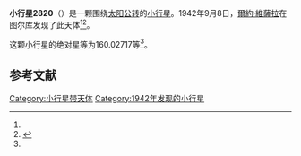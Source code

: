 {{Infobox planet
| bgcolour = #FFFFC0
| name = 2820 Iisalmi
| symbol = 
| image = 
| caption = 
| discovery = yes
| discovery_ref = 
| discoverer = [[爾約·維薩拉|爾約·維薩拉]]
| discovery_site = [[图尔库|图尔库]] 
| discovered = 1942年9月8日
| designations = yes
| mp_name = 
| named_after = 
| alt_names = 1942 RU/ 1929 WM / 1952 SH1 / 1959 VE / 1972 RG3 / 1979 WE4 / 1979 XN / 1979 YS5
| mp_category = [[主带小行星|主带小行星]]
| orbit_ref = <ref name="a">[http://ssd.jpl.nasa.gov/sbdb.cgi?sstr=2820 2820 Iisalmi] {{Wayback|url=http://ssd.jpl.nasa.gov/sbdb.cgi?sstr=2820 |date=20210117185620 }}，小行星數據庫瀏覽器（JPL Small-Body Database Browser）－[[美国国家航空航天局|美国国家航空航天局]]喷气推进实验室</ref>
| epoch = 2456400.5 (2013年4月18日更新)
| aphelion = {{convert|2.5912898|AU|km|3|abbr=on|lk=out}}
| perihelion = {{convert|1.8685220|AU|km|3|abbr=on}}
| semimajor = {{convert|2.2299059|AU|km|3|abbr=on}}
| eccentricity = 0.1620624
| period = 1216.265031 [[日|日]]<br />3.33[[儒略年|儒略年]]
| avg_speed = 
| inclination = 2.94466
| asc_node = 216.80466
| mean_anomaly = 
| arg_peri = 160.02717
| satellites = 
| physical_characteristics = yes
| dimensions = 
| mass = 
| density = 
| surface_grav = 
| escape_velocity = 
| sidereal_day = 
| axial_tilt = 
| pole_ecliptic_lat = 
| pole_ecliptic_lon = 
| albedo = 
| temperatures= 
| temp_name1 = 
| mean_temp_1 = 
| max_temp_1 = 
| temp_name2 = 
| max_temp_2 = 
| spectral_type = 
| abs_magnitude = 160.02717
}}

'''小行星2820'''（{{lang-en|2820 Iisalmi}}）是一颗围绕[[太阳|太阳]][[公转|公转]]的[[小行星|小行星]]。1942年9月8日，[[爾約·維薩拉|爾約·維薩拉]]在图尔库发现了此天体<ref name="a" /><ref>{{cite news|title=小行星列表|url=http://cfa-www.harvard.edu/iau/lists/NumberedMPs.txt|accessdate=2013-07-08|newspaper=哈佛大学|archive-date=2008-05-17|archive-url=https://web.archive.org/web/20080517010638/http://cfa-www.harvard.edu/iau/lists/NumberedMPs.txt|dead-url=no}}</ref>。

这颗小行星的[[绝对星等|绝对星等]]为160.02717等<ref name="a" />。

==参考文献==
{{reflist}}
{{Minor Planet Number|[[小行星2819|小行星2819]]|[[小行星2821|小行星2821]]}}

{{小天体}}

[[Category:小行星带天体|Category:小行星带天体]]
[[Category:1942年发现的小行星|Category:1942年发现的小行星]]

{{asteroid-stub}}
